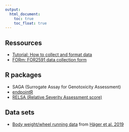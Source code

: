```yaml
---
output:
  html_document: 
    toc: true
    toc_float: true
---
```


## Ressources

* [Tutorial: How to collect and format data](Tutorial_DataCollection.html)
* [FORm: FOR2591 data collection form](FORm.html)

## R packages

* SAGA (Surrogate Assay for Genotoxicity Assessment)
* [endpointR](https://talbotsr.com/endpointR/index.html)
* [RELSA (Relative Severity Assessment score)](https://talbotsr.com/RELSA/index.html)

## Data sets
* [Body weight/wheel running data](https://talbotsr.com/content/Haeger_2019.txt) from [Häger et al. 2019](https://journals.plos.org/plosbiology/article?id=10.1371/journal.pbio.2006159)
